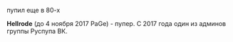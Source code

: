 {{Инфобокс для пуперов
|title2=•Hellrode
|другие_ники=PaGe (до 11.2017)
|image3=[[Файл:Hellrode.jpg|left]]
|caption3=
|сферы_творчества=RYTP
|год_начала=2016
|image4=
|caption4=
|имя_фамилия=Павел Гельрод
|дата_рождения=15 ноября
|место_проживания=
|ссылки=
*[https://www.youtube.com/channel/UCzn_N_fHKPQJB10Vla76jkg Youtube]
*[https://vk.com/poopage Группа ВК]
*[https://vk.com/p4gee Страница ВК]
}}
пупил еще в 80-х

'''Hellrode''' (до 4 ноября 2017 PaGe) - пупер. С 2017 года один из админов группы Руспупа ВК.
